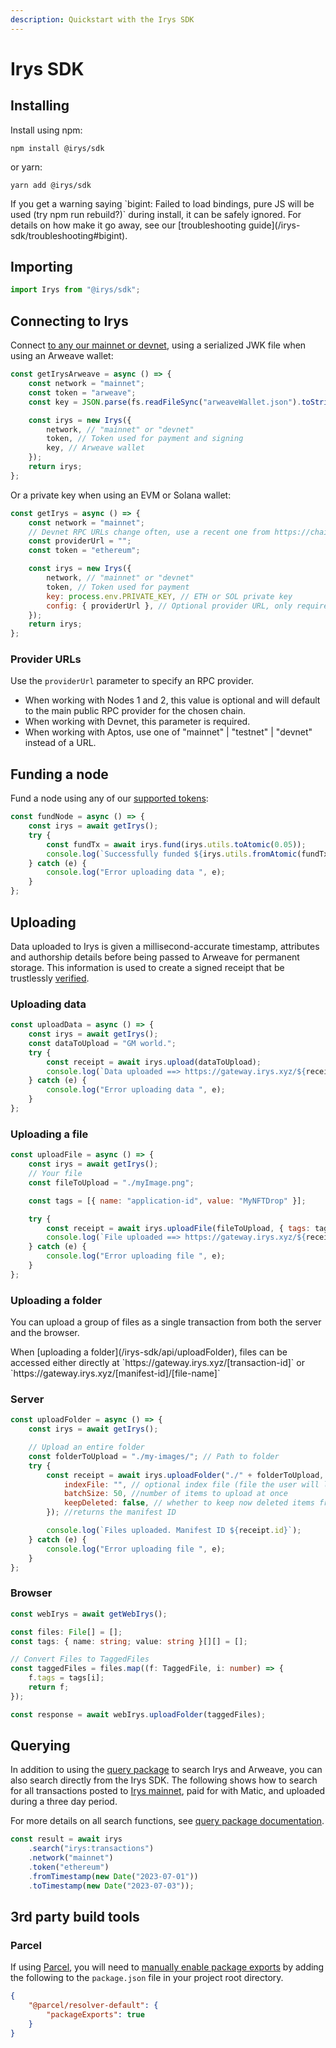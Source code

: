 ```yaml
---
description: Quickstart with the Irys SDK
---
```



# Irys SDK

## Installing

Install using npm:

```console
npm install @irys/sdk
```

or yarn:

```console
yarn add @irys/sdk
```

<Callout type="info" emoji="ℹ️">
	If you get a warning saying `bigint: Failed to load bindings, pure JS will be used (try npm run rebuild?)` during
	install, it can be safely ignored. For details on how make it go away, see our [troubleshooting
	guide](/irys-sdk/troubleshooting#bigint).
</Callout>

## Importing

```js
import Irys from "@irys/sdk";
```

## Connecting to Irys

Connect [to any our mainnet or devnet](/overview/networks), using a serialized JWK file when using an Arweave wallet:

```js
const getIrysArweave = async () => {
	const network = "mainnet";
	const token = "arweave";
	const key = JSON.parse(fs.readFileSync("arweaveWallet.json").toString());

	const irys = new Irys({
		network, // "mainnet" or "devnet"
		token, // Token used for payment and signing
		key, // Arweave wallet
	});
	return irys;
};
```

Or a private key when using an EVM or Solana wallet:

```js
const getIrys = async () => {
	const network = "mainnet";
	// Devnet RPC URLs change often, use a recent one from https://chainlist.org/
	const providerUrl = "";
	const token = "ethereum";

	const irys = new Irys({
		network, // "mainnet" or "devnet"
		token, // Token used for payment
		key: process.env.PRIVATE_KEY, // ETH or SOL private key
		config: { providerUrl }, // Optional provider URL, only required when using Devnet
	});
	return irys;
};
```

### Provider URLs

Use the `providerUrl` parameter to specify an RPC provider.

- When working with Nodes 1 and 2, this value is optional and will default to the main public RPC provider for the chosen chain.
- When working with Devnet, this parameter is required.
- When working with Aptos, use one of "mainnet" | "testnet" | "devnet" instead of a URL.

## Funding a node

Fund a node using any of our [supported tokens](/overview/supported-tokens):

```js
const fundNode = async () => {
	const irys = await getIrys();
	try {
		const fundTx = await irys.fund(irys.utils.toAtomic(0.05));
		console.log(`Successfully funded ${irys.utils.fromAtomic(fundTx.quantity)} ${irys.token}`);
	} catch (e) {
		console.log("Error uploading data ", e);
	}
};
```

## Uploading

Data uploaded to Irys is given a millisecond-accurate timestamp, attributes and authorship details before being passed to Arweave for permanent storage. This information is used to create a signed receipt that be trustlessly [verified](./irys-sdk/api/utils-verifyReceipt).

### Uploading data

```js
const uploadData = async () => {
	const irys = await getIrys();
	const dataToUpload = "GM world.";
	try {
		const receipt = await irys.upload(dataToUpload);
		console.log(`Data uploaded ==> https://gateway.irys.xyz/${receipt.id}`);
	} catch (e) {
		console.log("Error uploading data ", e);
	}
};
```

### Uploading a file

```js
const uploadFile = async () => {
	const irys = await getIrys();
	// Your file
	const fileToUpload = "./myImage.png";

	const tags = [{ name: "application-id", value: "MyNFTDrop" }];

	try {
		const receipt = await irys.uploadFile(fileToUpload, { tags: tags });
		console.log(`File uploaded ==> https://gateway.irys.xyz/${receipt.id}`);
	} catch (e) {
		console.log("Error uploading file ", e);
	}
};
```

### Uploading a folder

You can upload a group of files as a single transaction from both the server and the browser.

<Callout type="info" emoji="ℹ️">
	When [uploading a folder](/irys-sdk/api/uploadFolder), files can be accessed either directly at
	`https://gateway.irys.xyz/[transaction-id]` or `https://gateway.irys.xyz/[manifest-id]/[file-name]`
</Callout>

### Server

```js
const uploadFolder = async () => {
	const irys = await getIrys();

	// Upload an entire folder
	const folderToUpload = "./my-images/"; // Path to folder
	try {
		const receipt = await irys.uploadFolder("./" + folderToUpload, {
			indexFile: "", // optional index file (file the user will load when accessing the manifest)
			batchSize: 50, //number of items to upload at once
			keepDeleted: false, // whether to keep now deleted items from previous uploads
		}); //returns the manifest ID

		console.log(`Files uploaded. Manifest ID ${receipt.id}`);
	} catch (e) {
		console.log("Error uploading file ", e);
	}
};
```

### Browser

```ts
const webIrys = await getWebIrys();

const files: File[] = [];
const tags: { name: string; value: string }[][] = [];

// Convert Files to TaggedFiles
const taggedFiles = files.map((f: TaggedFile, i: number) => {
	f.tags = tags[i];
	return f;
});

const response = await webIrys.uploadFolder(taggedFiles);
```

## Querying

In addition to using the [query package](/querying/query-package) to search Irys and Arweave, you can also search directly from the Irys SDK. The following shows how to search for all transactions posted to [Irys mainnet](/overview/networks), paid for with Matic, and uploaded during a three day period.

For more details on all search functions, see [query package documentation](/querying/query-package).

```js
const result = await irys
	.search("irys:transactions")
	.network("mainnet")
	.token("ethereum")
	.fromTimestamp(new Date("2023-07-01"))
	.toTimestamp(new Date("2023-07-03"));
```

## 3rd party build tools

### Parcel

If using [Parcel](https://parceljs.org/), you will need to [manually enable package exports](https://parceljs.org/features/dependency-resolution/#package-exports) by adding the following to the `package.json` file in your project root directory.

```json
{
	"@parcel/resolver-default": {
		"packageExports": true
	}
}
```
